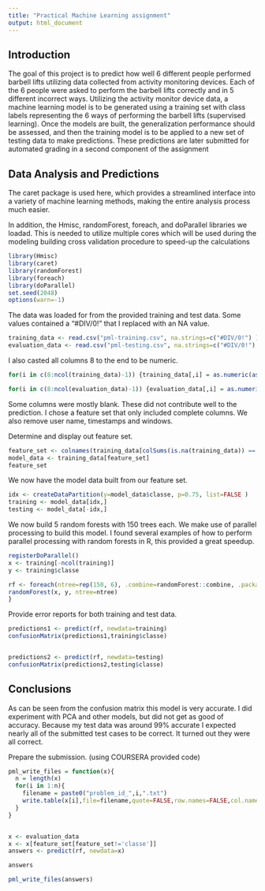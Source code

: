 ```yaml
---
title: "Practical Machine Learning assignment"
output: html_document
---
```



Introduction
------------

The goal of this project is to predict how well 6 different people performed barbell lifts utilizing data collected from activity monitoring devices. Each of the 6 people were asked to perform the barbell lifts correctly and in 5 different incorrect ways. Utilizing the activity monitor device data, a machine learning model is to be generated using a training set with class labels representing the 6 ways of performing the barbell lifts (supervised learning). Once the models are built, the generalization performance should be assessed, and then the training model is to be applied to a new set of testing data to make predictions. These predictions are later submitted for automated grading in a second component of the assignment

Data Analysis and Predictions
-----------------------------

The caret package is used here, which provides a streamlined interface into a variety of machine learning methods, making the entire analysis process much easier.

In addition, the Hmisc, randomForest, foreach, and doParallel libraries we loadad. This is needed to utilize multiple cores which will be used during the modeling building cross validation procedure to speed-up the calculations

```r
library(Hmisc)
library(caret)
library(randomForest)
library(foreach)
library(doParallel)
set.seed(2048)
options(warn=-1)
```

The data was loaded for from the provided training and test data. Some values contained a "#DIV/0!" that I replaced with an NA value.

```r
training_data <- read.csv("pml-training.csv", na.strings=c("#DIV/0!") )
evaluation_data <- read.csv("pml-testing.csv", na.strings=c("#DIV/0!") )
```

I also casted all columns 8 to the end to be numeric.

```r
for(i in c(8:ncol(training_data)-1)) {training_data[,i] = as.numeric(as.character(training_data[,i]))}

for(i in c(8:ncol(evaluation_data)-1)) {evaluation_data[,i] = as.numeric(as.character(evaluation_data[,i]))}

```

Some columns were mostly blank. These did not contribute well to the prediction. I chose a feature set that only included complete columns. We also remove user name, timestamps and windows.

Determine and display out feature set.

```r
feature_set <- colnames(training_data[colSums(is.na(training_data)) == 0])[-(1:7)]
model_data <- training_data[feature_set]
feature_set

```

We now have the model data built from our feature set.
```r
idx <- createDataPartition(y=model_data$classe, p=0.75, list=FALSE )
training <- model_data[idx,]
testing <- model_data[-idx,]

```

We now build 5 random forests with 150 trees each. We make use of parallel processing to build this model. I found several examples of how to perform parallel processing with random forests in R, this provided a great speedup.

```r
registerDoParallel()
x <- training[-ncol(training)]
y <- training$classe

rf <- foreach(ntree=rep(150, 6), .combine=randomForest::combine, .packages='randomForest') %dopar% {
randomForest(x, y, ntree=ntree) 
}

```

Provide error reports for both training and test data.

```r
predictions1 <- predict(rf, newdata=training)
confusionMatrix(predictions1,training$classe)


predictions2 <- predict(rf, newdata=testing)
confusionMatrix(predictions2,testing$classe)

```

Conclusions
-----------
As can be seen from the confusion matrix this model is very accurate. I did experiment with PCA and other models, but did not get as good of accuracy. Because my test data was around 99% accurate I expected nearly all of the submitted test cases to be correct. It turned out they were all correct.

Prepare the submission. (using COURSERA provided code)
```r
pml_write_files = function(x){
  n = length(x)
  for(i in 1:n){
    filename = paste0("problem_id_",i,".txt")
    write.table(x[i],file=filename,quote=FALSE,row.names=FALSE,col.names=FALSE)
  }
}


x <- evaluation_data
x <- x[feature_set[feature_set!='classe']]
answers <- predict(rf, newdata=x)

answers

pml_write_files(answers)

```

